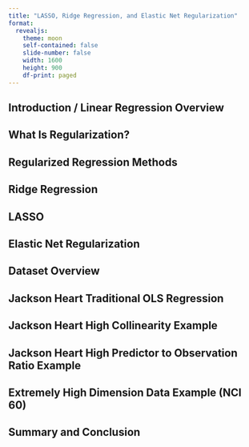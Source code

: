 ```yaml
---
title: "LASSO, Ridge Regression, and Elastic Net Regularization"
format: 
  revealjs:
    theme: moon
    self-contained: false
    slide-number: false
    width: 1600
    height: 900
    df-print: paged
---
```


## Introduction / Linear Regression Overview

## What Is Regularization?

## Regularized Regression Methods

## Ridge Regression

## LASSO 

## Elastic Net Regularization

## Dataset Overview

## Jackson Heart Traditional OLS Regression 

## Jackson Heart High Collinearity Example

## Jackson Heart High Predictor to Observation Ratio Example

## Extremely High Dimension Data Example (NCI 60)

## Summary and Conclusion

